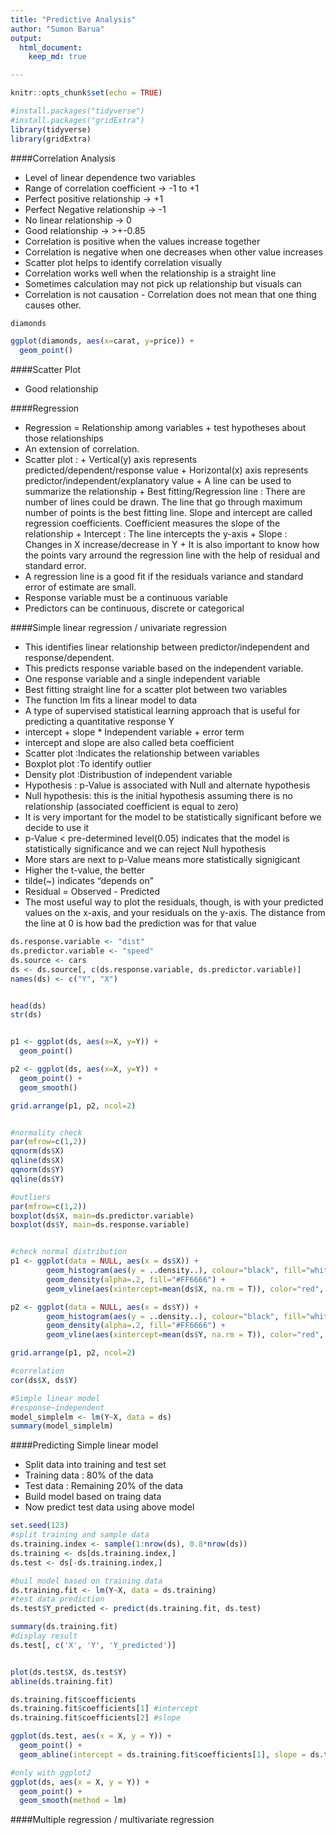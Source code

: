 ```yaml
---
title: "Predictive Analysis"
author: "Sumon Barua"
output:
  html_document:
    keep_md: true

---
```

  
```r
knitr::opts_chunk$set(echo = TRUE)
```


```r
#install.packages("tidyverse")
#install.packages("gridExtra")
library(tidyverse)
library(gridExtra)
```


####Correlation Analysis

* Level of linear dependence two variables
* Range of correlation coefficient -> -1 to +1
* Perfect positive relationship    -> +1
* Perfect Negative relationship    -> -1
* No linear relationship           -> 0
* Good relationship                -> >+-0.85
* Correlation is positive when the values increase together
* Correlation is negative when one decreases when other value increases
* Scatter plot helps to identify correlation visually
* Correlation works well when the relationship is a straight line
* Sometimes calculation may not pick up relationship but visuals can
* Correlation is not causation - Correlation does not mean that one thing causes other.

```r
diamonds

ggplot(diamonds, aes(x=carat, y=price)) +
  geom_point()

```

####Scatter Plot

* Good relationship


####Regression

* Regression = Relationship among variables + test hypotheses about those relationships
* An extension of correlation.
* Scatter plot : 
      + Vertical(y) axis represents predicted/dependent/response value
      + Horizontal(x) axis represents predictor/independent/explanatory value
      + A line can be used to summarize the relationship
      + Best fitting/Regression line : There are number of lines could be drawn. The line that go through maximum number of points is the best fitting line. Slope and intercept are called regression coefficients. Coefficient measures the slope of the relationship
      + Intercept : The line intercepts the y-axis
      + Slope : Changes in X increase/decrease in Y
      + It is also important to know how the points vary arround the regression line with the help of residual and standard error.
* A regression line is a good fit if the residuals variance and standard error of estimate are small.      
* Response variable must be a continuous variable
* Predictors can be continuous, discrete or categorical


####Simple linear regression / univariate regression

* This identifies linear relationship between predictor/independent and response/dependent.
* This predicts response variable based on the independent variable.
* One response variable and a single independent variable
* Best fitting straight line for a scatter plot between two variables
* The function lm fits a linear model to data
* A type of supervised statistical learning approach that is useful for predicting a quantitative response Y
* intercept + slope * Independent variable + error term
* intercept and slope are also called beta coefficient
* Scatter plot :Indicates the relationship between variables
* Boxplot plot :To identify outlier
* Density plot :Distribustion of independent variable
* Hypothesis : p-Value is associated with Null and alternate hypothesis
* Null hypothesis: this is the initial hypothesis assuming there is no relationship (associated coefficient is equal to zero)
* It is very important for the model to be statistically significant before we decide to use it
* p-Value < pre-determined level(0.05) indicates that the model is statistically significance and we can reject Null hypothesis
* More stars are next to p-Value means more statistically signigicant
* Higher the t-value, the better
* tilde(~) indicates "depends on"
* Residual = Observed - Predicted
* The most useful way to plot the residuals, though, is with your predicted values on the x-axis, and your residuals on the y-axis. The distance from the line at 0 is how bad the prediction was for that value


```r

ds.response.variable <- "dist"
ds.predictor.variable <- "speed"
ds.source <- cars
ds <- ds.source[, c(ds.response.variable, ds.predictor.variable)]
names(ds) <- c("Y", "X")


head(ds)
str(ds)


p1 <- ggplot(ds, aes(x=X, y=Y)) +
  geom_point()

p2 <- ggplot(ds, aes(x=X, y=Y)) +
  geom_point() +
  geom_smooth()

grid.arrange(p1, p2, ncol=2)


#normality check
par(mfrow=c(1,2))
qqnorm(ds$X)
qqline(ds$X)
qqnorm(ds$Y)
qqline(ds$Y)

#outliers
par(mfrow=c(1,2))
boxplot(ds$X, main=ds.predictor.variable)
boxplot(ds$Y, main=ds.response.variable)


#check normal distribution
p1 <- ggplot(data = NULL, aes(x = ds$X)) +
        geom_histogram(aes(y = ..density..), colour="black", fill="white") +
        geom_density(alpha=.2, fill="#FF6666") +
        geom_vline(aes(xintercept=mean(ds$X, na.rm = T)), color="red", linetype="dashed", size=1)

p2 <- ggplot(data = NULL, aes(x = ds$Y)) +
        geom_histogram(aes(y = ..density..), colour="black", fill="white") +
        geom_density(alpha=.2, fill="#FF6666") +
        geom_vline(aes(xintercept=mean(ds$Y, na.rm = T)), color="red", linetype="dashed", size=1)

grid.arrange(p1, p2, ncol=2)

#correlation
cor(ds$X, ds$Y)

#Simple linear model
#response~independent
model_simplelm <- lm(Y~X, data = ds)
summary(model_simplelm)

```

####Predicting Simple linear model

* Split data into training and test set
* Training data : 80% of the data
* Test data : Remaining 20% of the data
* Build model based on traing data
* Now predict test data using above model

```r

set.seed(123)
#split training and sample data
ds.training.index <- sample(1:nrow(ds), 0.8*nrow(ds))
ds.training <- ds[ds.training.index,]
ds.test <- ds[-ds.training.index,]

#buil model based on training data
ds.training.fit <- lm(Y~X, data = ds.training)
#test data prediction
ds.test$Y_predicted <- predict(ds.training.fit, ds.test)

summary(ds.training.fit)
#display result
ds.test[, c('X', 'Y', 'Y_predicted')]


plot(ds.test$X, ds.test$Y)
abline(ds.training.fit)

ds.training.fit$coefficients
ds.training.fit$coefficients[1] #intercept
ds.training.fit$coefficients[2] #slope

ggplot(ds.test, aes(x = X, y = Y)) +
  geom_point() +
  geom_abline(intercept = ds.training.fit$coefficients[1], slope = ds.training.fit$coefficients[2])

#only with ggplot2
ggplot(ds, aes(x = X, y = Y)) +
  geom_point() +
  geom_smooth(method = lm)

```


####Multiple regression / multivariate regression
